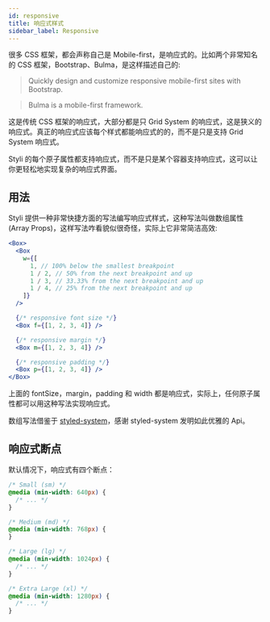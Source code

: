 ```yaml
---
id: responsive
title: 响应式样式
sidebar_label: Responsive
---
```


很多 CSS 框架，都会声称自己是 Mobile-first，是响应式的。比如两个非常知名的 CSS 框架，Bootstrap、Bulma，是这样描述自己的:

> Quickly design and customize responsive mobile-first sites with Bootstrap.

> Bulma is a mobile-first framework.

这是传统 CSS 框架的响应式，大部分都是只 Grid System 的响应式，这是狭义的响应式。真正的响应式应该每个样式都能响应式的的，而不是只是支持 Grid System 响应式。

Styli 的每个原子属性都支持响应式，而不是只是某个容器支持响应式，这可以让你更轻松地实现复杂的响应式界面。

## 用法

Styli 提供一种非常快捷方面的写法编写响应式样式，这种写法叫做数组属性 (Array Props)，这样写法咋看貌似很奇怪，实际上它非常简洁高效:

```jsx
<Box>
  <Box
    w={[
      1, // 100% below the smallest breakpoint
      1 / 2, // 50% from the next breakpoint and up
      1 / 3, // 33.33% from the next breakpoint and up
      1 / 4, // 25% from the next breakpoint and up
    ]}
  />

  {/* responsive font size */}
  <Box f={[1, 2, 3, 4]} />

  {/* responsive margin */}
  <Box m={[1, 2, 3, 4]} />

  {/* responsive padding */}
  <Box p={[1, 2, 3, 4]} />
</Box>
```

上面的 fontSize，margin，padding 和 width 都是响应式，实际上，任何原子属性都可以用这种写法实现响应式。

数组写法借鉴于 [styled-system](https://styled-system.com/)，感谢 styled-system 发明如此优雅的 Api。

## 响应式断点

默认情况下，响应式有四个断点：

```css
/* Small (sm) */
@media (min-width: 640px) {
  /* ... */
}

/* Medium (md) */
@media (min-width: 768px) {
}

/* Large (lg) */
@media (min-width: 1024px) {
  /* ... */
}

/* Extra Large (xl) */
@media (min-width: 1280px) {
  /* ... */
}
```
